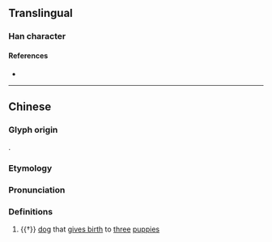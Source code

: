 {{character info}}
==Translingual==

===Han character===
{{Han char|rn=94|rad=犬|as=09|sn=12|four=42247|canj=KHUCE|ids=⿰犭㚇}}

====References====
* {{Han ref|kx=0714.070|dkj=20514|dj=1126.070|hdz=21359.010|uh=7323|ud=29475|bh=DA77|bd=55927}}

----

==Chinese==
{{zh-forms}}

===Glyph origin===
{{Han etym}}
{{Han compound|犬|㚇|ls=psc|c1=s|c2=p|t1=dog}}.

===Etymology===
{{rfe|zh|related to 豵?}}

===Pronunciation===
{{zh-pron
|m=zōng
|c=zung1,zung2
|mc=y
|oc=y
|cat=n
}}

===Definitions===
{{zh-hanzi}}

# {{†}} [[dog]] that [[give birth|gives birth]] to [[three]] [[puppy|puppies]]